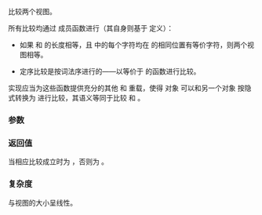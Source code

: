 {{title|1=operator==,!=,&lt;,&lt;=,&gt;,&gt;=&lt;small&gt;(std::experimental::basic_string_view)&lt;/small&gt;}}
{{cpp/experimental/basic_string_view/navbar}}
{{dcl begin}}
{{dcl header|experimental/string_view}}
{{dcl h|Compare two {{tt|basic_string_view}} objects}}
{{dcl|num=1|since=libfund_ts|1=
template&lt; class CharT, class Traits &gt;
constexpr bool operator==( basic_string_view &lt;CharT,Traits&gt; lhs, 
                           basic_string_view &lt;CharT,Traits&gt; rhs ) noexcept;
}}
{{dcl|num=2|since=libfund_ts|1=
template&lt; class CharT, class Traits &gt;
constexpr bool operator!=( basic_string_view &lt;CharT,Traits&gt; lhs, 
                           basic_string_view &lt;CharT,Traits&gt; rhs ) noexcept;
}}
{{dcl|num=3|since=libfund_ts|1=
template&lt; class CharT, class Traits &gt;
constexpr bool operator&lt;( basic_string_view &lt;CharT,Traits&gt; lhs, 
                          basic_string_view &lt;CharT,Traits&gt; rhs ) noexcept;
}}
{{dcl|num=4|since=libfund_ts|1=
template&lt; class CharT, class Traits &gt;
constexpr bool operator&lt;=( basic_string_view &lt;CharT,Traits&gt; lhs, 
                           basic_string_view &lt;CharT,Traits&gt; rhs ) noexcept;
}}
{{dcl|num=5|since=libfund_ts|1=
template&lt; class CharT, class Traits &gt;
constexpr bool operator&gt;( basic_string_view &lt;CharT,Traits&gt; lhs, 
                          basic_string_view &lt;CharT,Traits&gt; rhs ) noexcept;
}}
{{dcl|num=6|since=libfund_ts|1=
template&lt; class CharT, class Traits &gt;
constexpr bool operator&gt;=( basic_string_view &lt;CharT,Traits&gt; lhs, 
                           basic_string_view &lt;CharT,Traits&gt; rhs ) noexcept;
}}
{{dcl end}}

比较两个视图。

所有比较均通过 {{lc|compare()}} 成员函数进行（其自身则基于 {{tt|Traits::compare()}} 定义）：

* 如果 {{c|lhs}} 和 {{c|rhs}} 的长度相等，且 {{c|lhs}} 中的每个字符均在 {{c|rhs}} 的相同位置有等价字符，则两个视图相等。

* 定序比较是按词法序进行的——以等价于 {{lc|std::lexicographical_compare}} 的函数进行比较。

实现应当为这些函数提供充分的其他 {{tt|constexpr}} 和 {{tt|noexcept}} 重载，使得 {{tt|basic_string_view&lt;CharT,Traits&gt;}} 对象 {{tt|sv}} 可以和另一个对象 {{tt|t}} 按隐式转换为 {{tt|basic_string_view&lt;CharT,Traits&gt;}} 进行比较，其语义等同于比较 {{tt|sv}} 和 {{tt|basic_string_view&lt;CharT,Traits&gt;(t)}}。

===参数===
{{par begin}}
{{par|lhs, rhs|要比较的视图}}
{{par end}} 

===返回值===
当相应比较成立时为 {{c|true}}，否则为 {{c|false}}。

===复杂度===
与视图的大小呈线性。